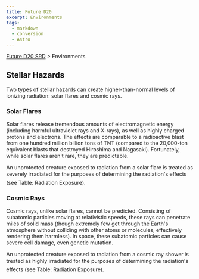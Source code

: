 ```yaml
---
title: Future D20
excerpt: Environments
tags:
  - markdown
  - conversion
  - Astro
---
```






[Future D20 SRD]( / ) > Environments




## Stellar Hazards


Two types of stellar hazards can create higher-than-normal levels of ionizing radiation: solar flares and cosmic rays.


### Solar Flares


Solar flares release tremendous amounts of electromagnetic energy (including harmful ultraviolet rays and X-rays), as well as highly charged protons and electrons. The effects are comparable to a radioactive blast from one hundred million billion tons of TNT (compared to the 20,000-ton equivalent blasts that destroyed Hiroshima and Nagasaki). Fortunately, while solar flares aren't rare, they are predictable.


An unprotected creature exposed to radiation from a solar flare is treated as severely irradiated for the purposes of determining the radiation's effects (see Table: Radiation Exposure).


### Cosmic Rays


Cosmic rays, unlike solar flares, cannot be predicted. Consisting of subatomic particles moving at relativistic speeds, these rays can penetrate miles of solid mass (though extremely few get through the Earth's atmosphere without colliding with other atoms or molecules, effectively rendering them harmless). In space, these subatomic particles can cause severe cell damage, even genetic mutation.


An unprotected creature exposed to radiation from a cosmic ray shower is treated as highly irradiated for the purposes of determining the radiation's effects (see Table: Radiation Exposure).



